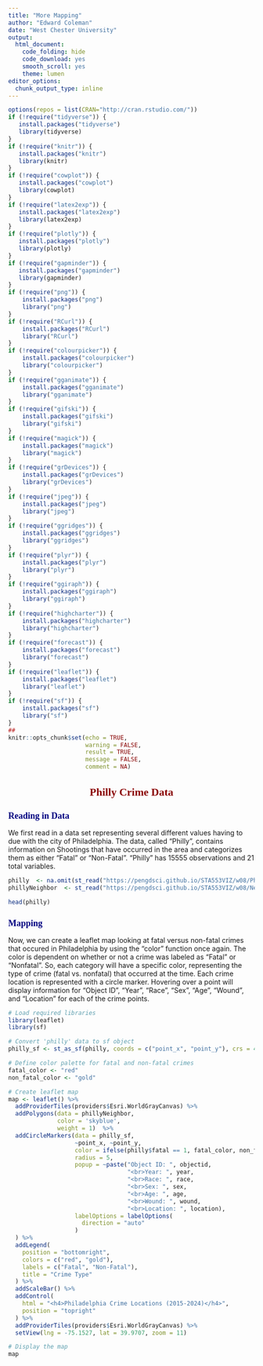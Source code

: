 ---
title: "More Mapping"
author: "Edward Coleman"
date: "West Chester University"
output:
  html_document: 
    code_folding: hide
    code_download: yes
    smooth_scroll: yes
    theme: lumen
editor_options:
  chunk_output_type: inline
---

<style type="text/css">

div#TOC li {
    list-style:none;
    background-color:lightgray;
    background-image:none;
    background-repeat:none;
    background-position:0;
    font-family: Arial, Helvetica, sans-serif;
    color: #780c0c;
}

h1.title {
  font-size: 24px;
  color: DarkRed;
  text-align: center;
  font-family: Arial, Helvetica, sans-serif;
  font-variant-caps: normal;
}
h4.author { 
    font-size: 18px;
  font-family: "Times New Roman", Times, serif;
  color: DarkRed;
  text-align: center;
}
h4.date { 
  font-size: 18px;
  font-family: "Times New Roman", Times, serif;
  color: DarkBlue;
  text-align: center;
}
h1 { 
    font-size: 22px;
    font-family: "Times New Roman", Times, serif;
    color: darkred;
    font-weight: bold;
    text-align: center;
}
h2 { 
    font-size: 18px;
    font-family: "Times New Roman", Times, serif;
    color: navy;
    text-align: left;
}

h3 { 
    font-size: 18px;
    font-family: "Times New Roman", Times, serif;
    color: navy;
    font-weight: bold;
    text-align: left;
}

h4 {
    font-size: 18px;
    font-family: "Times New Roman", Times, serif;
    color: darkred;
    text-align: left;
}


/* Tab features */
.nav>li>a {
    position: relative;
    display: block;
    padding: 2px 15px;
    color: #990000;
}
.nav-pills>li.active>a, .nav-pills>li.active>a:hover, .nav-pills>li.active>a:focus {
    color: #ffffff;
    background-color: #990000;
}
/*
nav-pills>li:nth-child(2) {
    background: green;
 }
 */
</style>

```{r setup, include=FALSE, comment=NA}
options(repos = list(CRAN="http://cran.rstudio.com/"))
if (!require("tidyverse")) {
   install.packages("tidyverse")
   library(tidyverse)
}
if (!require("knitr")) {
   install.packages("knitr")
   library(knitr)
}
if (!require("cowplot")) {
   install.packages("cowplot")
   library(cowplot)
}
if (!require("latex2exp")) {
   install.packages("latex2exp")
   library(latex2exp)
}
if (!require("plotly")) {
   install.packages("plotly")
   library(plotly)
}
if (!require("gapminder")) {
   install.packages("gapminder")
   library(gapminder)
}
if (!require("png")) {
    install.packages("png")    
    library("png")
}
if (!require("RCurl")) {
    install.packages("RCurl")    
    library("RCurl")
}
if (!require("colourpicker")) {
    install.packages("colourpicker")              
    library("colourpicker")
}
if (!require("gganimate")) {
    install.packages("gganimate")              
    library("gganimate")
}
if (!require("gifski")) {
    install.packages("gifski")              
    library("gifski")
}
if (!require("magick")) {
    install.packages("magick")              
    library("magick")
}
if (!require("grDevices")) {
    install.packages("grDevices")              
    library("grDevices")
}
if (!require("jpeg")) {
    install.packages("jpeg")              
    library("jpeg")
}
if (!require("ggridges")) {
    install.packages("ggridges")              
    library("ggridges")
}
if (!require("plyr")) {
    install.packages("plyr")              
    library("plyr")
}
if (!require("ggiraph")) {
    install.packages("ggiraph")              
    library("ggiraph")
}
if (!require("highcharter")) {
    install.packages("highcharter")              
    library("highcharter")
}
if (!require("forecast")) {
    install.packages("forecast")              
    library("forecast")
}
if (!require("leaflet")) {
    install.packages("leaflet")              
    library("leaflet")
}
if (!require("sf")) {
    install.packages("sf")              
    library("sf")
}
## 
knitr::opts_chunk$set(echo = TRUE,       
                      warning = FALSE,   
                      result = TRUE,   
                      message = FALSE,
                      comment = NA)
```

# Philly Crime Data
## Reading in Data
  We first read in a data set representing several different values having to due with the city of Philadelphia. The data, called "Philly", contains information on Shootings that have occurred in the area and categorizes them as either "Fatal" or "Non-Fatal". "Philly" has 15555 observations and 21 total variables.
```{r, comment=NA, results=FALSE}
philly  <- na.omit(st_read("https://pengdsci.github.io/STA553VIZ/w08/PhillyShootings.geojson"))
phillyNeighbor  <- st_read("https://pengdsci.github.io/STA553VIZ/w08/Neighborhoods_Philadelphia.geojson")
```
```{r}
head(philly)
```


## Mapping
  Now, we can create a leaflet map looking at fatal versus non-fatal crimes that occured in Philadelphia by using the "color" function once again. The color is dependent on whether or not a crime was labeled as "Fatal" or "Nonfatal". So, each category will have a specific color, representing the type of crime (fatal vs. nonfatal) that occurred at the time. Each crime location is represented with a circle marker. Hovering over a point will display information for "Object ID", "Year", "Race", "Sex", "Age", "Wound", and "Location" for each of the crime points.
```{r}
# Load required libraries
library(leaflet)
library(sf)

# Convert 'philly' data to sf object
philly_sf <- st_as_sf(philly, coords = c("point_x", "point_y"), crs = 4326)

# Define color palette for fatal and non-fatal crimes
fatal_color <- "red"
non_fatal_color <- "gold"

# Create leaflet map
map <- leaflet() %>%
  addProviderTiles(providers$Esri.WorldGrayCanvas) %>%
  addPolygons(data = phillyNeighbor,
              color = 'skyblue',
              weight = 1)  %>%
  addCircleMarkers(data = philly_sf,
                   ~point_x, ~point_y,
                   color = ifelse(philly$fatal == 1, fatal_color, non_fatal_color),
                   radius = 5,
                   popup = ~paste("Object ID: ", objectid,
                                  "<br>Year: ", year,
                                  "<br>Race: ", race,
                                  "<br>Sex: ", sex,
                                  "<br>Age: ", age,
                                  "<br>Wound: ", wound,
                                  "<br>Location: ", location),
                   labelOptions = labelOptions(
                     direction = "auto"
                   )
  ) %>%
  addLegend(
    position = "bottomright",
    colors = c("red", "gold"),
    labels = c("Fatal", "Non-Fatal"),
    title = "Crime Type"
  ) %>%
  addScaleBar() %>%
  addControl(
    html = "<h4>Philadelphia Crime Locations (2015-2024)</h4>",
    position = "topright"
  ) %>%
  addProviderTiles(providers$Esri.WorldGrayCanvas) %>%
  setView(lng = -75.1527, lat = 39.9707, zoom = 11)

# Display the map
map
```



